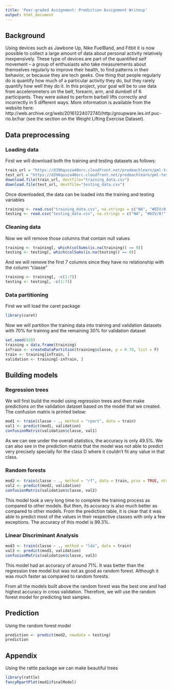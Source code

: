 ---
title: 'Peer-graded Assignment: Prediction Assignment Writeup'
output: html_document
---

## Background

Using devices such as Jawbone Up, Nike FuelBand, and Fitbit it is now possible to collect a large amount of data about personal activity relatively inexpensively. These type of devices are part of the quantified self movement – a group of enthusiasts who take measurements about themselves regularly to improve their health, to find patterns in their behavior, or because they are tech geeks. One thing that people regularly do is quantify how much of a particular activity they do, but they rarely quantify how well they do it. In this project, your goal will be to use data from accelerometers on the belt, forearm, arm, and dumbell of 6 participants. They were asked to perform barbell lifts correctly and incorrectly in 5 different ways. More information is available from the website here: http://web.archive.org/web/20161224072740/http:/groupware.les.inf.puc-rio.br/har (see the section on the Weight Lifting Exercise Dataset).


## Data preprocessing

### Loading data

First we will download both the training and testing datasets as follows:

```{r, eval=FALSE}
train_url = "https://d396qusza40orc.cloudfront.net/predmachlearn/pml-training.csv"
test_url = "https://d396qusza40orc.cloudfront.net/predmachlearn/pml-testing.csv"
download.file(train_url, destfile="training_data.csv")
download.file(test_url, destfile="testing_data.csv")
```

Once downloaded, the data can be loaded into the training and testing variables

```{r}
training <- read.csv("training_data.csv", na.strings = c("NA", "#DIV/0!", ""))
testing <- read.csv("testing_data.csv", na.strings = c("NA", "#DIV/0!", ""))
```

### Cleaning data

Now we will remove those columns that contain null values

```{r}
training <- training[, which(colSums(is.na(training)) == 0)] 
testing <- testing[, which(colSums(is.na(testing)) == 0)]
```

And we will remove the first 7 columns since they have no relationship with the column "classe"

```{r}
training <- training[, -c(1:7)] 
testing <- testing[, -c(1:7)]
```


### Data partitioning 

First we will load the caret package

```{r}
library(caret)
```

Now we will partition the training data into training and validation datasets with 70% for training and the remaining 30% for validation dataset

```{r}
set.seed(420)
training = data.frame(training)
inTrain <- createDataPartition(training$classe, p = 0.70, list = F)
train <- training[inTrain, ]
validation <- training[-inTrain, ]
```


## Building models

### Regression trees

We will first build the model using regression trees and then make predictions on the validation dataset based on the model that we created. The confusion matrix is printed below:

```{r}
mod1 <- train(classe ~ ., method = "rpart", data = train)
val1 <- predict(mod1, validation)
confusionMatrix(validation$classe, val1)
```

As we can see under the overall statistics, the accuracy is only 49.5%. We can also see in the prediction matrix that the model was not able to predict very precisely specially for the class D where it couldn't fit any value in that class.


### Random forests

```{r, cache=TRUE}
mod2 <- train(classe ~ ., method = "rf", data = train, prox = TRUE, ntree = 250)
val2 <- predict(mod2, validation)
confusionMatrix(validation$classe, val2)
```

This model took a very long time to complete the training process as compared to other models. But then, its accuracy is also much better as compared to other models.
From the prediction table, it is clear that it was able to predict most of the values in their respective classes with only a few exceptions. The accuracy of this model is 99.3%.


### Linear Discriminant Analysis

```{r}
mod3 <- train(classe ~ ., method = "lda", data = train)
val3 <- predict(mod3, validation)
confusionMatrix(validation$classe, val3)
```

This model had an accuracy of around 71%. It was better than the regression tree model but was not as good as random forest. Although it was much faster as compared to random forests.


From all the models built above the random forest was the best one and had highest accuracy in cross validation. Therefore, we will use the random forest model for predicting test samples.


## Prediction

Using the random forest model

```{r}
prediction <- predict(mod2, newdata = testing)
prediction
```


## Appendix

Using the rattle package we can make beautiful trees

```{r}
library(rattle)
fancyRpartPlot(mod1$finalModel)
```